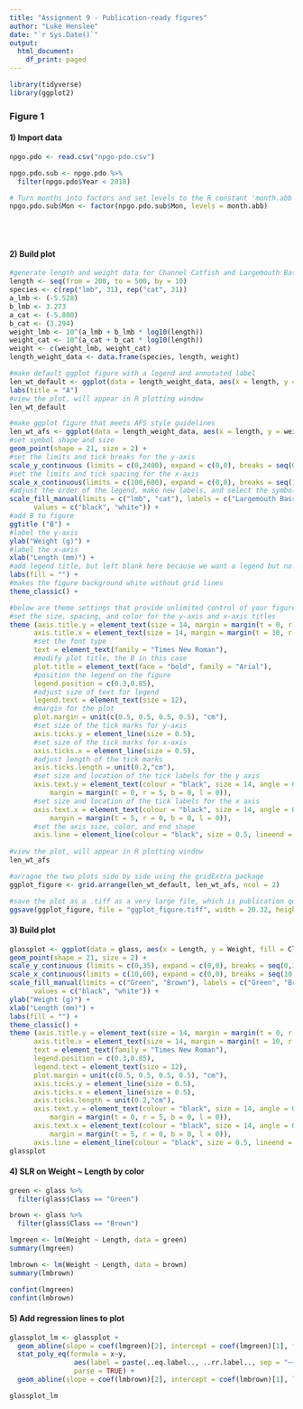 ```yaml
---
title: "Assignment 9 - Publication-ready figures"
author: "Luke Henslee"
date: "`r Sys.Date()`"
output:
  html_document:
    df_print: paged
---
```


```r
library(tidyverse)
library(ggplot2)
```

### Figure 1  

#### 1) Import data   

```r
npgo.pdo <- read.csv("npgo-pdo.csv")

npgo.pdo.sub <- npgo.pdo %>% 
  filter(npgo.pdo$Year < 2018)

# Turn months into factors and set levels to the R constant 'month.abb'
npgo.pdo.sub$Mon <- factor(npgo.pdo.sub$Mon, levels = month.abb)
```
<br/><br/>

#### 2) Build plot  

```r
#generate length and weight data for Channel Catfish and Largemouth Bass, and put in dataframe
length <- seq(from = 200, to = 500, by = 10)
species <- c(rep("lmb", 31), rep("cat", 31))
a_lmb <- (-5.528)
b_lmb <- 3.273
a_cat <- (-5.800)
b_cat <- (3.294)
weight_lmb <- 10^(a_lmb + b_lmb * log10(length))
weight_cat <- 10^(a_cat + b_cat * log10(length))
weight <- c(weight_lmb, weight_cat)
length_weight_data <- data.frame(species, length, weight)

#make default ggplot figure with a legend and annotated label
len_wt_default <- ggplot(data = length_weight_data, aes(x = length, y = weight, fill = species)) + geom_point() +
labs(title = "A")
#view the plot, will appear in R plotting window
len_wt_default

#make ggplot figure that meets AFS style guidelines
len_wt_afs <- ggplot(data = length_weight_data, aes(x = length, y = weight, fill = species)) +
#set symbol shape and size
geom_point(shape = 21, size = 2) +
#set the limits and tick breaks for the y-axis
scale_y_continuous (limits = c(0,2400), expand = c(0,0), breaks = seq(0,2400,400)) +
#set the limits and tick spacing for the x-axis
scale_x_continuous(limits = c(100,600), expand = c(0,0), breaks = seq(100,600,100)) +
#adjust the order of the legend, make new labels, and select the symbol colors
scale_fill_manual(limits = c("lmb", "cat"), labels = c("Largemouth Bass", "Channel Catfish"),
      values = c("black", "white")) +
#add B to figure
ggtitle ("B") +
#label the y-axis
ylab("Weight (g)") +
#label the x-axis
xlab("Length (mm)") +
#add legend title, but left blank here because we want a legend but no title
labs(fill = "") +
#makes the figure background white without grid lines
theme_classic() +

#below are theme settings that provide unlimited control of your figure and can be a template for other figures
#set the size, spacing, and color for the y-axis and x-axis titles
theme (axis.title.y = element_text(size = 14, margin = margin(t = 0, r = 10, b = 0, l = 0), colour = "black"),
      axis.title.x = element_text(size = 14, margin = margin(t = 10, r = 0, b = 0, l = 0), colour = "black"),
      #set the font type
      text = element_text(family = "Times New Roman"),
      #modify plot title, the B in this case
      plot.title = element_text(face = "bold", family = "Arial"),
      #position the legend on the figure
      legend.position = c(0.3,0.85),
      #adjust size of text for legend
      legend.text = element_text(size = 12),
      #margin for the plot
      plot.margin = unit(c(0.5, 0.5, 0.5, 0.5), "cm"),
      #set size of the tick marks for y-axis
      axis.ticks.y = element_line(size = 0.5),
      #set size of the tick marks for x-axis
      axis.ticks.x = element_line(size = 0.5),
      #adjust length of the tick marks
      axis.ticks.length = unit(0.2,"cm"),
      #set size and location of the tick labels for the y axis
      axis.text.y = element_text(colour = "black", size = 14, angle = 0, vjust = 0.5, hjust = 1,
          margin = margin(t = 0, r = 5, b = 0, l = 0)),
      #set size and location of the tick labels for the x axis
      axis.text.x = element_text(colour = "black", size = 14, angle = 0, vjust = 0, hjust = 0.5,
          margin = margin(t = 5, r = 0, b = 0, l = 0)),
      #set the axis size, color, and end shape
      axis.line = element_line(colour = "black", size = 0.5, lineend = "square"))
      
#view the plot, will appear in R plotting window
len_wt_afs

#arragne the two plots side by side using the gridExtra package
ggplot_figure <- grid.arrange(len_wt_default, len_wt_afs, ncol = 2)

#save the plot as a .tiff as a very large file, which is publication quality
ggsave(ggplot_figure, file = "ggplot_figure.tiff", width = 20.32, height = 7.62, units = "cm", dpi = 300)
```
#### 3) Build plot

```r

glassplot <- ggplot(data = glass, aes(x = Length, y = Weight, fill = Class)) +
geom_point(shape = 21, size = 2) +
scale_y_continuous (limits = c(0,35), expand = c(0,0), breaks = seq(0,35,5)) +
scale_x_continuous(limits = c(10,60), expand = c(0,0), breaks = seq(10,60,10)) +
scale_fill_manual(limits = c("Green", "Brown"), labels = c("Green", "Brown"),
      values = c("black", "white")) +
ylab("Weight (g)") +
xlab("Length (mm)") +
labs(fill = "") +
theme_classic() +
theme (axis.title.y = element_text(size = 14, margin = margin(t = 0, r = 10, b = 0, l = 0), colour = "black"),
      axis.title.x = element_text(size = 14, margin = margin(t = 10, r = 0, b = 0, l = 0), colour = "black"),
      text = element_text(family = "Times New Roman"),
      legend.position = c(0.3,0.85),
      legend.text = element_text(size = 12),
      plot.margin = unit(c(0.5, 0.5, 0.5, 0.5), "cm"),
      axis.ticks.y = element_line(size = 0.5),
      axis.ticks.x = element_line(size = 0.5),
      axis.ticks.length = unit(0.2,"cm"),
      axis.text.y = element_text(colour = "black", size = 14, angle = 0, vjust = 0.5, hjust = 1,
          margin = margin(t = 0, r = 5, b = 0, l = 0)),
      axis.text.x = element_text(colour = "black", size = 14, angle = 0, vjust = 0, hjust = 0.5,
          margin = margin(t = 5, r = 0, b = 0, l = 0)),
      axis.line = element_line(colour = "black", size = 0.5, lineend = "square"))
glassplot
```

#### 4) SLR on Weight ~ Length by color

```r
green <- glass %>% 
  filter(glass$Class == "Green")

brown <- glass %>% 
  filter(glass$Class == "Brown")

lmgreen <- lm(Weight ~ Length, data = green)
summary(lmgreen)

lmbrown <- lm(Weight ~ Length, data = brown)
summary(lmbrown)

confint(lmgreen)
confint(lmbrown)
```
#### 5) Add regression lines to plot
```r
glassplot_lm <- glassplot +
  geom_abline(slope = coef(lmgreen)[2], intercept = coef(lmgreen)[1], formula = y ~ x) +
  stat_poly_eq(formula = x~y, 
                aes(label = paste(..eq.label.., ..rr.label.., sep = "~~~")), 
                parse = TRUE) +
  geom_abline(slope = coef(lmbrown)[2], intercept = coef(lmbrown)[1], linetype = "dashed")

glassplot_lm
```

